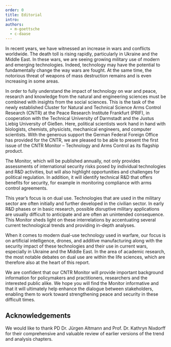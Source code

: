 ```yaml
---
order: 0
title: Editorial
intro:
authors:
  - m-goettsche
  - c-daase
---
```


In recent years, we have witnessed an increase in wars and conflicts worldwide. The death toll is rising rapidly, particularly in Ukraine and the Middle East. In these wars, we are seeing growing military use of modern and emerging technologies. Indeed, technology may have the potential to fundamentally change the way wars are fought. At the same time, the notorious threat of weapons of mass destruction remains and is even increasing in some areas.

In order to fully understand the impact of technology on war and peace, research and knowledge from the natural and engineering sciences must be combined with insights from the social sciences. This is the task of the newly established Cluster for Natural and Technical Science Arms Control Research (CNTR) at the Peace Research Institute Frankfurt (PRIF), in cooperation with the Technical University of Darmstadt and the Justus Liebig University of Gießen. Here, political scientists work hand in hand with biologists, chemists, physicists, mechanical engineers, and computer scientists. With the generous support the German Federal Foreign Office has provided for the CNTR, we are pleased to be able to present the first issue of the CNTR Monitor – Technology and Arms Control as its flagship product.

The Monitor, which will be published annually, not only provides assessments of international security risks posed by individual technologies and R&D activities, but will also highlight opportunities and challenges for political regulation. In addition, it will identify technical R&D that offers benefits for security, for example in monitoring compliance with arms control agreements.

This year’s focus is on dual use. Technologies that are used in the military sector are often initially and further developed in the civilian sector. In early R&D phases or in basic research, possible disruptive military applications are usually difficult to anticipate and are often an unintended consequence. This Monitor sheds light on these interrelations by accentuating several current technological trends and providing in-depth analyses.

When it comes to modern dual-use technology used in warfare, our focus is on artificial intelligence, drones, and additive manufacturing along with the security impact of these technologies and their use in current wars, especially in Ukraine and the Middle East. In the area of academic research, the most notable debates on dual use are within the life sciences, which are therefore also at the heart of this report.

We are confident that our CNTR Monitor will provide important background information for policymakers and practitioners, researchers and the interested public alike. We hope you will find the Monitor informative and that it will ultimately help enhance the dialogue between stakeholders, enabling them to work toward strengthening peace and security in these difficult times.

## Acknowledgements
We would like to thank PD Dr. Jürgen Altmann and Prof. Dr. Kathryn Nixdorff for their comprehensive and valuable review of earlier versions of the trend and analysis chapters.
